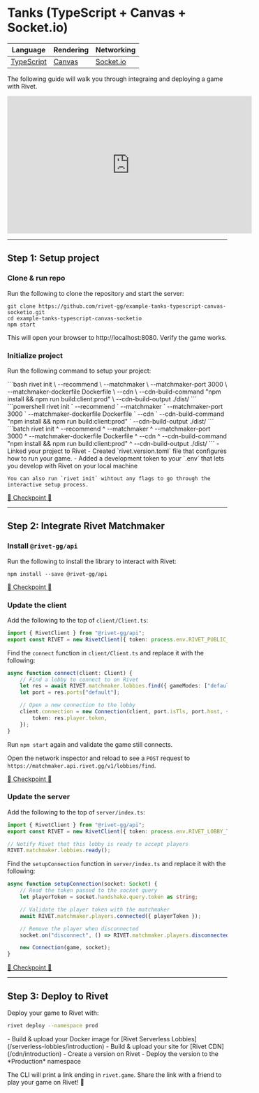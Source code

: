 # Tanks (TypeScript + Canvas + Socket.io)

<Snippet file="beta-signup.mdx" />

<Card title="View on GitHub" icon="github" href="https://github.com/rivet-gg/example-tanks-typescript-canvas-socketio">
</Card>

| Language | Rendering | Networking |
| --- | --- | --- |
| [TypeScript](https://www.typescriptlang.org/) | [Canvas](https://developer.mozilla.org/en-US/docs/Web/API/Canvas_API) | [Socket.io](https://socket.io/)  |

The following guide will walk you through integraing and deploying a game with Rivet.

<iframe width="560" height="315" src="https://www.youtube-nocookie.com/embed/pBE7s-PK0j0" title="YouTube video player" frameborder="0" allow="accelerometer; autoplay; clipboard-write; encrypted-media; gyroscope; picture-in-picture; web-share" allowfullscreen style={{marginLeft: 'auto', marginRight: 'auto'}}></iframe>

---

## Step 1: Setup project

### Clone & run repo

Run the following to clone the repository and start the server:

```
git clone https://github.com/rivet-gg/example-tanks-typescript-canvas-socketio.git
cd example-tanks-typescript-canvas-socketio
npm start
```

This will open your browser to http://localhost:8080. Verify the game works.

### Initialize project

<Snippet file="install-cli.mdx"></Snippet>

Run the following command to setup your project:

<Tabs>
    <Tab title="Bash">
        ```bash
        rivet init \
            --recommend \
            --matchmaker \
            --matchmaker-port 3000 \
            --matchmaker-dockerfile Dockerfile \
            --cdn \
            --cdn-build-command "npm install && npm run build:client:prod" \
            --cdn-build-output ./dist/
        ```
    </Tab>
    <Tab title="Powershell">
        ```powershell
        rivet init `
            --recommend `
            --matchmaker `
            --matchmaker-port 3000 `
            --matchmaker-dockerfile Dockerfile `
            --cdn `
            --cdn-build-command "npm install && npm run build:client:prod" `
            --cdn-build-output ./dist/
        ```
    </Tab>
    <Tab title="CMD">
        ```batch
        rivet init ^
            --recommend ^
            --matchmaker ^
            --matchmaker-port 3000 ^
            --matchmaker-dockerfile Dockerfile ^
            --cdn ^
            --cdn-build-command "npm install && npm run build:client:prod" ^
            --cdn-build-output ./dist/
        ```
    </Tab>
</Tabs>

<Accordion title="What did this do?">
    - Linked your project to Rivet
    - Created `rivet.version.toml` file that configures how to run your game.
    - Added a development token to your `.env` that lets you develop with Rivet on your local machine

    You can also run `rivet init` wihtout any flags to go through the interactive setup process.
</Accordion>

[🛟 Checkpoint 🛟](https://github.com/rivet-gg/example-tanks-typescript-canvas-socketio/tree/checkpoint/01-init)

---

## Step 2: Integrate Rivet Matchmaker

### Install `@rivet-gg/api`

Run the following to install the library to interact with Rivet:

```
npm install --save @rivet-gg/api
```

[🛟 Checkpoint 🛟](https://github.com/rivet-gg/example-tanks-typescript-canvas-socketio/tree/checkpoint/01-init)

### Update the client

Add the following to the top of `client/Client.ts`:

```typescript client/Client.ts
import { RivetClient } from "@rivet-gg/api";
export const RIVET = new RivetClient({ token: process.env.RIVET_PUBLIC_TOKEN });
```

<Snippet file="env-public-token-web.mdx"></Snippet>

Find the `connect` function in `client/Client.ts` and replace it with the following:

```typescript client/Client.ts
async function connect(client: Client) {
    // Find a lobby to connect to on Rivet
	let res = await RIVET.matchmaker.lobbies.find({ gameModes: ["default"] });
	let port = res.ports["default"];

    // Open a new connection to the lobby
	client.connection = new Connection(client, port.isTls, port.host, {
		token: res.player.token,
	});
}
```

Run `npm start` again and validate the game still connects.

Open the network inspector and reload to see a `POST` request to `https://matchmaker.api.rivet.gg/v1/lobbies/find`.

[🛟 Checkpoint 🛟](https://github.com/rivet-gg/example-tanks-typescript-canvas-socketio/tree/checkpoint/02-integrate-client)

### Update the server

Add the following to the top of `server/index.ts`:

```typescript server/index.ts
import { RivetClient } from "@rivet-gg/api";
export const RIVET = new RivetClient({ token: process.env.RIVET_LOBBY_TOKEN });

// Notify Rivet that this lobby is ready to accept players
RIVET.matchmaker.lobbies.ready();
```

<Snippet file="env-lobby-token.mdx"></Snippet>

Find the `setupConnection` function in `server/index.ts` and replace it with the following:

```typescript server/index.ts
async function setupConnection(socket: Socket) {
    // Read the token passed to the socket query
    let playerToken = socket.handshake.query.token as string;

    // Validate the player token with the matchmaker
    await RIVET.matchmaker.players.connected({ playerToken });

    // Remove the player when disconnected
    socket.on("disconnect", () => RIVET.matchmaker.players.disconnected({ playerToken }));

    new Connection(game, socket);
}
```

[🛟 Checkpoint 🛟](https://github.com/rivet-gg/example-tanks-typescript-canvas-socketio/tree/checkpoint/03-integrate-server)

---

## Step 3: Deploy to Rivet

Deploy your game to Rivet with:

```bash
rivet deploy --namespace prod
```

<Accordion title="What did this do?">
    - Build & upload your Docker image for [Rivet Serverless Lobbies](/serverless-lobbies/introduction)
    - Build & upload your site for [Rivet CDN](/cdn/introduction)
    - Create a version on Rivet
    - Deploy the version to the *Production* namespace
</Accordion>

The CLI will print a link ending in `rivet.game`. Share the link with a friend to play your game on Rivet! 🎉
